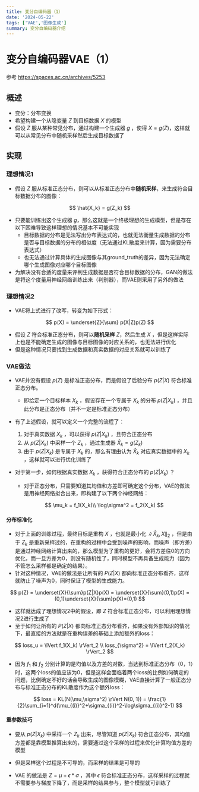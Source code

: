 ```yaml
---
title: 变分自编码器（1）
date: '2024-05-22'
tags: ['VAE','图像生成']
summary: 变分自编码器介绍
---
```


# 变分自编码器VAE（1）

参考 https://spaces.ac.cn/archives/5253

## 概述

- 变分：分布变换
- 希望构建一个从隐变量 $Z$ 到目标数据 $X$ 的模型
- 假设 $Z$ 服从某种常见分布，通过构建一个生成器 $g$ ，使得 $X = g(Z)$，这样就可以从常见分布中随机采样然后生成目标数据了

## 实现

### 理想情况1

- 假设 $Z$ 服从标准正态分布，则可以从标准正态分布中**随机采样**，来生成符合目标数据分布的图像：

$$
\hat{X_k} = g(Z_k)
$$

- 只要能训练出这个生成器 $g$，那么这就是一个终极理想的生成模型，但是存在以下困难导致这样理想的情况基本不可能实现
  - 目标数据的分布是无法写出分布表达式的，也就无法衡量生成数据的分布是否与目标数据的分布的相似度（无法通过KL散度来计算，因为需要分布表达式）
  - 也无法通过计算具体的生成图像与其ground_truth的差异，因为无法确定哪个生成图像对应哪个目标图像
- 为解决没有合适的度量来评判生成数据是否符合目标数据的分布，GAN的做法是将这个度量用神经网络训练出来（判别器），而VAE则采用了另外的做法

### 理想情况2

- VAE将上式进行了改写，转变为如下形式：

$$
p(X) = \underset{Z}{\sum} p(X|Z)p(Z)
$$

- 假设 $Z$ 符合标准正态分布，则可以**随机采样** $Z$，然后生成 $X$ ，但是这样实际上也是不能确定生成的图像与目标图像的对应关系的，也无法进行优化
- 但是这种情况只要找到生成数据和真实数据的对应关系就可以训练了

### VAE做法

- VAE并没有假设 $p(Z)$ 是标准正态分布，而是假设了后验分布 $p(Z|X)$ 符合标准正态分布。
  - 即给定一个目标样本 $X_k$ ，假设存在一个专属于 $X_k$ 的分布 $p(Z|X_k)$ ，并且此分布是正态分布（并不一定是标准正态分布）

- 有了上述假设，就可以定义一个完整的流程了：

  1. 对于真实数据 $X_k$ ，可以获得 $p(Z|X_k)$ ，且符合正态分布
  2. 从 $p(Z|X_k)$ 中采样一个 $Z_k$ ，通过生成器 $\hat{X}_k = g(Z_k)$
  3. 由于 $p(Z|X_k)$ 是专属于 $X_k$ 的，那么有理由认为 $\hat{X}_k$ 对应真实数据中的 $X_k$ ，这样就可以进行优化训练了

- 对于第一步，如何根据真实数据 $X_k$ ，获得符合正态分布的 $p(Z|X_k)$ ？

  - 对于正态分布，只需要知道其均值和方差即可确定这个分布，VAE的做法是用神经网络拟合出来，即构建了以下两个神经网络：

  $$
  \mu_k = f_1(X_k)\\
  \log\sigma^2 = f_2(X_k)
  $$

#### 分布标准化

- 对于上面的训练过程，最终目标是重构 $X$ ，也就是最小化 $\lVert\hat{X}_k, X\rVert_2$ ，但是由于 $Z_k$ 是重新采样过的，在重构的过程中会受到噪声的影响，而噪声（即方差）是通过神经网络计算出来的，那么模型为了重构的更好，会将方差往0的方向优化，而一旦方差为0，则没有随机性了，同时模型不再具备生成能力（因为不管怎么采样都是确定的结果）。
- 针对这种情况，VAE的做法是让所有的 $P(Z|X)$ 都向标准正态分布看齐，这样就防止了噪声为0，同时保证了模型的生成能力。

$$
p(Z) = \underset{X}{\sum}p(Z|X)p(X) = \underset{X}{\sum}(0,1)p(X) = (0,1)\underset{X}{\sum}p(X)=(0,1)
$$

- 这样就达成了理想情况2中的假设，即 $Z$ 符合标准正态分布，可以利用理想情况2进行生成了
- 至于如何让所有的 $P(Z|X)$ 都向标准正态分布看齐，如果没有外部知识的情况下，最直接的方法就是在重构误差的基础上添加额外的loss：

$$
loss_u = \lVert f_1(X_k) \rVert_2 \\
loss_{\sigma^2} = \lVert f_2(X_k) \rVert_2
$$

- 因为 $f_1$ 和 $f_2$ 分别计算的是均值以及方差的对数，当达到标准正态分布（0，1）时，这两个loss的值应该为0，但是这样会面临着两个loss的比例如何确定的问题，比例确定不好的话会导致生成的图像模糊，VAE直接计算了一般正态分布与标准正态分布的KL散度作为这个额外loss：

$$
loss = KL(N(\mu,\sigma^2) \rVert N(0, 1)) = \frac{1}{2}\sum_{i=1}^d(\mu_{(i)}^2+\sigma_{(i)}^2-\log\sigma_{(i)}^2-1)
$$

#### 重参数技巧

- 要从 $p(Z|X_k)$ 中采样一个 $Z_k$ 出来，尽管知道 $p(Z|X_k)$ 符合正态分布，其均值方差都是靠模型推算出来的，需要通过这个采样的过程来优化计算均值方差的模型
- 但是采样这个过程是不可导的，而采样的结果是可导的

- VAE 的做法是 $Z = \mu + \epsilon*\sigma$ ，其中 $\epsilon$ 符合标准正态分布，这样采样的过程就不需要参与梯度下降了，而是采样的结果参与，整个模型就可训练了